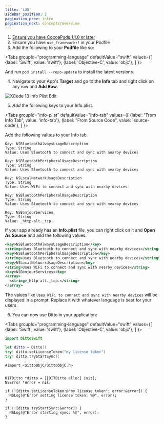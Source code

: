 ```yaml
---
title: 'iOS'
sidebar_position: 2
pagination_prev: intro
pagination_next: concepts/overview
---
```



1. [Ensure you have CocoaPods 1.1.0 or later](https://guides.cocoapods.org/using/getting-started.html)
2. Ensure you have `use_frameworks!` in your Podfile
3. Add the following to your __Podfile__ like so:

<Tabs
  groupId="programming-language"
  defaultValue="swift"
  values={[
    {label: 'Swift', value: 'swift'},
    {label: 'Objective-C', value: 'objc'},
  ]
}>
<TabItem value="swift">

<InstallCode framework="cocoa" variant="swift" />

</TabItem>
<TabItem value="objc">

<InstallCode framework="cocoa" variant="objc" />

</TabItem>
</Tabs>

And run `pod install --repo-update` to install the latest versions.

4. Navigate to your App's __Target__ and go to the __Info__ tab and right click on any row and __Add Row__.

![XCode 13 Info Plist Edit](./xcode13-infoplist.png)

5. _Add_ the following keys to your Info.plist. 

<Tabs
groupId="info-plist"
  defaultValue="info-tab"
  values={[
    {label: "From Info Tab", value: 'info-tab'},
    {label: "From Source Code", value: 'source-code'},
  ]
}>

<TabItem value="info-tab">

Add the following values to your Info tab.

```
Key: NSBluetoothAlwaysUsageDescription
Type: String
Value: Uses Bluetooth to connect and sync with nearby devices

Key: NSBluetoothPeripheralUsageDescription
Type: String
Value: Uses Bluetooth to connect and sync with nearby devices

Key: NSLocalNetworkUsageDescription
Type: String
Value: Uses WiFi to connect and sync with nearby devices

Key: NSBluetoothPeripheralUsageDescription
Type: String
Value: Uses Bluetooth to connect and sync with nearby devices

Key: NSBonjourServices
Type: String
Value: _http-alt._tcp.
```

</TabItem>
<TabItem value="source-code">

If your app already has an __Info.plist__ file, you can right click on it and __Open As Source__ and add the following values.

```xml title=Info.plist
<key>NSBluetoothAlwaysUsageDescription</key>
<string>Uses Bluetooth to connect and sync with nearby devices</string>
<key>NSBluetoothPeripheralUsageDescription</key>
<string>Uses Bluetooth to connect and sync with nearby devices</string>
<key>NSLocalNetworkUsageDescription</key>
<string>Uses WiFi to connect and sync with nearby devices</string>
<key>NSBonjourServices</key>
<array>
  <string>_http-alt._tcp.</string>
</array>
```

</TabItem>

</Tabs>

The values like `Uses WiFi to connect and sync with nearby devices` will be displayed in a prompt. Replace it with whatever language is best for your users.

6. You can now use Ditto in your application:

<Tabs
  groupId="programming-language"
  defaultValue="swift"
  values={[
    {label: 'Swift', value: 'swift'},
    {label: 'Objective-C', value: 'objc'},
  ]
}>
<TabItem value="swift">

```swift
import DittoSwift

let ditto = Ditto()
try! ditto.setLicenseToken("my license token")
try! ditto.tryStartSync()
```

</TabItem>
<TabItem value="objc">

```objc
#import <DittoObjC/DittoObjC.h>


DITDitto *ditto = [[DITDitto alloc] init];
NSError *error = nil;

if (![ditto setLicenseToken:@"my license token": error:&error]) {
  NSLog(@"Error setting license token: %@", error);
}

if (![ditto tryStartSync:&error]) {
  NSLog(@"Error starting sync: %@", error);
}
```

</TabItem>
</Tabs>